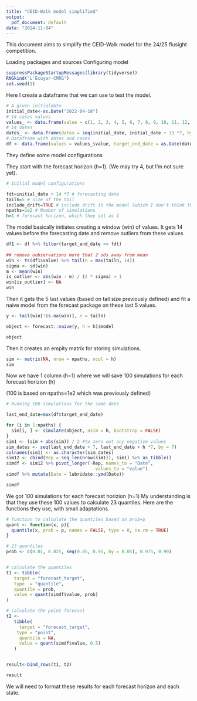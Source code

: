 ```yaml
---
title: "CEID-Walk model simplified"
output:
  pdf_document: default
date: "2024-11-04"
---
```


This document aims to simplify the CEID-Walk model for the 24/25 flusight competition.

Loading packages and sources
Configuring model

```r
suppressPackageStartupMessages(library(tidyverse))
RNGkind("L'Ecuyer-CMRG")
set.seed(1)
```

Here I create a dataframe that we can use to test the model. 

```r
# A given initialdate
initial_date<-as.Date("2022-04-18")
# 14 cases values
values_ <- data.frame(value = c(1, 2, 3, 4, 5, 6, 7, 8, 9, 10, 11, 12, 13, 14))
# 14 dates 
dates_ <- data.frame(dates = seq(initial_date, initial_date + 13 *7, by = 7))
# Dataframe with dates and cases
df <- data.frame(values = values_$value, target_end_date = as.Date(dates_$dates))

```

They define some model configurations

They start with the forecast horizon (h=1). 
(We may try 4, but I'm not sure yet).

```r
# Initial model configurations

fdt=initial_date + 14 *7 # forecasting date
tailn=5 # size of the tail
include_drift=TRUE # include drift in the model (which I don't think they are utilizing)
npaths=1e2 # Number of simulations
h=1 # forecast horizon, which they set as 1

```

The model basically initiates creating a window (win) of values. 
It gets 14 values before the forecasting date and remove outliers from these values

```r
df1 <- df %>% filter(target_end_date <= fdt)
  
## remove oobservations more that 2 sds away from mean
win <- ts(df1$value) %>% tail(n = max(tailn, 14))
sigma <- sd(win)
m <- mean(win)
is_outlier <- abs(win - m) / (2 * sigma) > 1
win[is_outlier] <- NA
win
```

Then it gets the 5 last values (based on tail size previously defined)
and fit a naive model from the forecast package on these last 5 values.


```r
y <- tail(win[!is.na(win)], n = tailn)

object <- forecast::naive(y, h = h)$model

object
```

Then it creates an empity matrix for storing simulations.

```r
sim <- matrix(NA, nrow = npaths, ncol = h)
sim
```

Now we have 1 column (h=1) where we will save 100 simulations for each forecast horizion (h)

(100 is based on npaths=1e2 which was previously defined)

```r
# Running 100 simulations for the same date

last_end_date=max(df$target_end_date)

for (i in 1:npaths) {
  sim[i, ] <- simulate(object, nsim = h, bootstrap = FALSE)
}
sim1 <- (sim + abs(sim)) / 2 #to zero out any negative values
sim_dates <- seq(last_end_date + 7, last_end_date + h *7, by = 7)
colnames(sim1) <- as.character(sim_dates)
sim12 <- cbind(Rep = seq_len(nrow(sim1)), sim1) %>% as_tibble()
simdf <- sim12 %>% pivot_longer(-Rep, names_to = "Date", 
                                  values_to = "value")
simdf %>% mutate(Date = lubridate::ymd(Date))

simdf

```

We got 100 simulations for each forecast horizion (h=1)
My understanding is that they use these 100 values to calculate 23 quantiles.
Here are the functions they use, with small adaptations.

```r

# function to calculate the quantiles based on prob=p
quant <- function(x, p){
  quantile(x, prob = p, names = FALSE, type = 8, na.rm = TRUE)
}

# 23 quantiles
prob <- c(0.01, 0.025, seq(0.05, 0.95, by = 0.05), 0.975, 0.99)


# calculate the quantiles
t1 <- tibble(
   target = "forecast_target",
   type  = "quantile",
   quantile = prob,
   value = quant(simdf$value, prob)
)

# calculate the point forecast
t2 <-
   tibble(
     target = "forecast_target",
    type = "point",
     quantile = NA,
     value = quant(simdf$value, 0.5)
   )


result<-bind_rows(t1, t2)

result

```

We will need to format these results for each forecast horizon and each state.

```r




```
